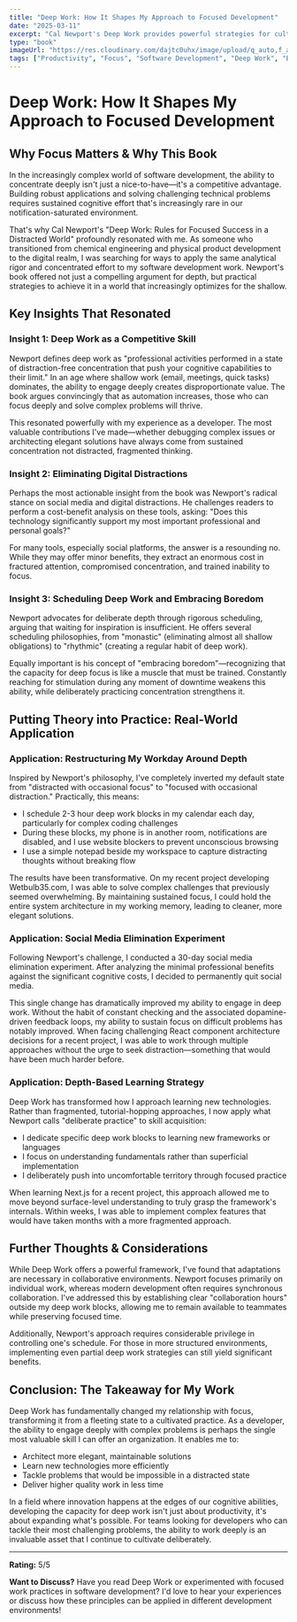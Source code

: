 ```yaml
---
title: "Deep Work: How It Shapes My Approach to Focused Development"
date: "2025-03-11"
excerpt: "Cal Newport's Deep Work provides powerful strategies for cultivating focused concentration in a distracted world. This review explores how implementing deep work principles has transformed my development process, enhancing my ability to solve complex problems and build better products."
type: "book"
imageUrl: "https://res.cloudinary.com/dajtc0uhx/image/upload/q_auto,f_auto,c_pad,ar_16:9/v1749578587/deep-work_nhrjn8.jpg"
tags: ["Productivity", "Focus", "Software Development", "Deep Work", "Book Notes", "Cognitive Performance"]
---
```


# Deep Work: How It Shapes My Approach to Focused Development
## Why Focus Matters & Why This Book

In the increasingly complex world of software development, the ability to concentrate deeply isn't just a nice-to-have—it's a competitive advantage. Building robust applications and solving challenging technical problems requires sustained cognitive effort that's increasingly rare in our notification-saturated environment.

That's why Cal Newport's "Deep Work: Rules for Focused Success in a Distracted World" profoundly resonated with me. As someone who transitioned from chemical engineering and physical product development to the digital realm, I was searching for ways to apply the same analytical rigor and concentrated effort to my software development work. Newport's book offered not just a compelling argument for depth, but practical strategies to achieve it in a world that increasingly optimizes for the shallow.

## Key Insights That Resonated

### Insight 1: Deep Work as a Competitive Skill

Newport defines deep work as "professional activities performed in a state of distraction-free concentration that push your cognitive capabilities to their limit." In an age where shallow work (email, meetings, quick tasks) dominates, the ability to engage deeply creates disproportionate value. The book argues convincingly that as automation increases, those who can focus deeply and solve complex problems will thrive.

This resonated powerfully with my experience as a developer. The most valuable contributions I've made—whether debugging complex issues or architecting elegant solutions have always come from sustained concentration not distracted, fragmented thinking.

### Insight 2: Eliminating Digital Distractions

Perhaps the most actionable insight from the book was Newport's radical stance on social media and digital distractions. He challenges readers to perform a cost-benefit analysis on these tools, asking: "Does this technology significantly support my most important professional and personal goals?"

For many tools, especially social platforms, the answer is a resounding no. While they may offer minor benefits, they extract an enormous cost in fractured attention, compromised concentration, and trained inability to focus.

### Insight 3: Scheduling Deep Work and Embracing Boredom

Newport advocates for deliberate depth through rigorous scheduling, arguing that waiting for inspiration is insufficient. He offers several scheduling philosophies, from "monastic" (eliminating almost all shallow obligations) to "rhythmic" (creating a regular habit of deep work).

Equally important is his concept of "embracing boredom"—recognizing that the capacity for deep focus is like a muscle that must be trained. Constantly reaching for stimulation during any moment of downtime weakens this ability, while deliberately practicing concentration strengthens it.

## Putting Theory into Practice: Real-World Application

### Application: Restructuring My Workday Around Depth

Inspired by Newport's philosophy, I've completely inverted my default state from "distracted with occasional focus" to "focused with occasional distraction." Practically, this means:

- I schedule 2-3 hour deep work blocks in my calendar each day, particularly for complex coding challenges
- During these blocks, my phone is in another room, notifications are disabled, and I use website blockers to prevent unconscious browsing
- I use a simple notepad beside my workspace to capture distracting thoughts without breaking flow

The results have been transformative. On my recent project developing Wetbulb35.com, I was able to solve complex challenges that previously seemed overwhelming. By maintaining sustained focus, I could hold the entire system architecture in my working memory, leading to cleaner, more elegant solutions.

### Application: Social Media Elimination Experiment

Following Newport's challenge, I conducted a 30-day social media elimination experiment. After analyzing the minimal professional benefits against the significant cognitive costs, I decided to permanently quit social media.

This single change has dramatically improved my ability to engage in deep work. Without the habit of constant checking and the associated dopamine-driven feedback loops, my ability to sustain focus on difficult problems has notably improved. When facing challenging React component architecture decisions for a recent project, I was able to work through multiple approaches without the urge to seek distraction—something that would have been much harder before.

### Application: Depth-Based Learning Strategy

Deep Work has transformed how I approach learning new technologies. Rather than fragmented, tutorial-hopping approaches, I now apply what Newport calls "deliberate practice" to skill acquisition:

- I dedicate specific deep work blocks to learning new frameworks or languages
- I focus on understanding fundamentals rather than superficial implementation
- I deliberately push into uncomfortable territory through focused practice

When learning Next.js for a recent project, this approach allowed me to move beyond surface-level understanding to truly grasp the framework's internals. Within weeks, I was able to implement complex features that would have taken months with a more fragmented approach.

## Further Thoughts & Considerations

While Deep Work offers a powerful framework, I've found that adaptations are necessary in collaborative environments. Newport focuses primarily on individual work, whereas modern development often requires synchronous collaboration. I've addressed this by establishing clear "collaboration hours" outside my deep work blocks, allowing me to remain available to teammates while preserving focused time.

Additionally, Newport's approach requires considerable privilege in controlling one's schedule. For those in more structured environments, implementing even partial deep work strategies can still yield significant benefits.

## Conclusion: The Takeaway for My Work

Deep Work has fundamentally changed my relationship with focus, transforming it from a fleeting state to a cultivated practice. As a developer, the ability to engage deeply with complex problems is perhaps the single most valuable skill I can offer an organization. It enables me to:

- Architect more elegant, maintainable solutions
- Learn new technologies more efficiently
- Tackle problems that would be impossible in a distracted state
- Deliver higher quality work in less time

In a field where innovation happens at the edges of our cognitive abilities, developing the capacity for deep work isn't just about productivity, it's about expanding what's possible. For teams looking for developers who can tackle their most challenging problems, the ability to work deeply is an invaluable asset that I continue to cultivate deliberately.

---

**Rating:** 5/5

**Want to Discuss?**
Have you read Deep Work or experimented with focused work practices in software development? I'd love to hear your experiences or discuss how these principles can be applied in different development environments!